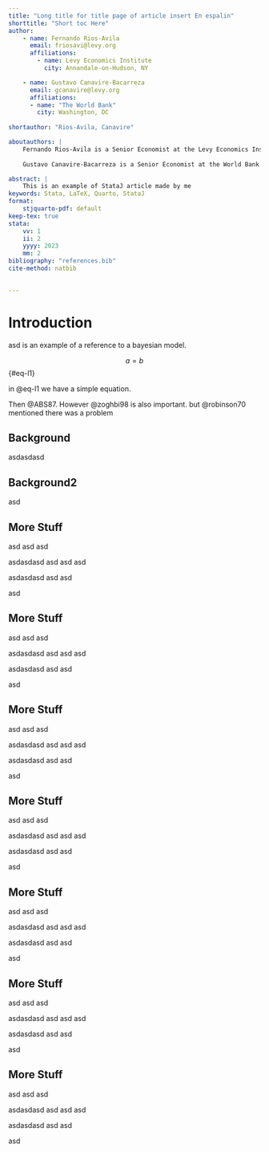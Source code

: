 ```yaml
---
title: "Long title for title page of article insert En espalin"
shorttitle: "Short toc Here"
author: 
    - name: Fernando Rios-Avila
      email: friosavi@levy.org
      affiliations:
        - name: Levy Economics Institute
          city: Annandale-on-Hudson, NY     

    - name: Gustavo Canavire-Bacarreza
      email: gcanavire@levy.org
      affiliations:
      - name: "The World Bank"
        city: Washington, DC
  
shortauthor: "Rios-Avila, Canavire"

aboutauthors: |
    Fernando Rios-Avila is a Senior Economist at the Levy Economics Institute of Bard College. 
    
    Gustavo Canavire-Bacarreza is a Senior Economist at the World Bank.

abstract: |
    This is an example of StataJ article made by me
keywords: Stata, LaTeX, Quarto, StataJ
format: 
    stjquarto-pdf: default
keep-tex: true        
stata:    
    vv: 1
    ii: 2
    yyyy: 2023
    mm: 2
bibliography: "references.bib"
cite-method: natbib

 
---
```



# Introduction

asd \bayesref{bayes} is an example of a reference to a bayesian model.

$$a = b$${#eq-l1}

in @eq-l1 we have a simple equation.

Then @ABS87. However @zoghbi98 is also important. but @robinson70 mentioned there was a problem
 



## Background

asdasdasd

```{=latex}
\begin{stsyntax}
    \dunderbar{reg}ress
    \depvar\
    \optindepvars\
    \optif\
    \optin\
    \optweight\
    \optional{,
    \underbar{nocons}tant
    \underbar{h}ascons
    tsscons
    vce({\it vcetype\/})
    \underbar{l}evel(\num)
    \underbar{b}eta
    \underbar{ef}orm(\ststring)
    \dunderbar{dep}name(\varname)  {\it display\_options}
    \underbar{nohe}ader 
    \underbar{notab}le  plus
    \underbar{ms}e1
    \underbar{coefl}egend}
\end{stsyntax}
```

## Background2

asd

## More Stuff

asd
asd
asd

asdasdasd
asd
asd
asd

asdasdasd
asd
asd

asd

## More Stuff

asd
asd
asd

asdasdasd
asd
asd
asd

asdasdasd
asd
asd

asd


## More Stuff

asd
asd
asd

asdasdasd
asd
asd
asd

asdasdasd
asd
asd

asd


## More Stuff

asd
asd
asd

asdasdasd
asd
asd
asd

asdasdasd
asd
asd

asd


## More Stuff

asd
asd
asd

asdasdasd
asd
asd
asd

asdasdasd
asd
asd

asd


## More Stuff

asd
asd
asd

asdasdasd
asd
asd
asd

asdasdasd
asd
asd

asd

## More Stuff

asd
asd
asd

asdasdasd
asd
asd
asd

asdasdasd
asd
asd

asd


 